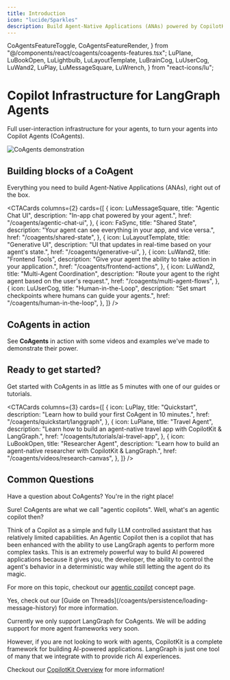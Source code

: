 ```yaml
---
title: Introduction
icon: "lucide/Sparkles"
description: Build Agent-Native Applications (ANAs) powered by CopilotKit and LangGraph.
---
```


  CoAgentsFeatureToggle,
  CoAgentsFeatureRender,
} from "@/components/react/coagents/coagents-features.tsx";
  LuPlane,
  LuBookOpen,
  LuLightbulb,
  LuLayoutTemplate,
  LuBrainCog,
  LuUserCog,
  LuWand2,
  LuPlay,
  LuMessageSquare,
  LuWrench,
} from "react-icons/lu";

# Copilot Infrastructure for LangGraph Agents

Full user-interaction infrastructure for your agents, to turn your agents into Copilot Agents (CoAgents).

<Frame className="mt-0 mb-6">
  <img
    src="/images/CoAgents.gif"
    alt="CoAgents demonstration"
    className="w-auto"
  />
</Frame>

## Building blocks of a CoAgent

Everything you need to build Agent-Native Applications (ANAs), right out of the box.

<CTACards
  columns={2}
  cards={[
    {
      icon: LuMessageSquare,
      title: "Agentic Chat UI",
      description:
        "In-app chat powered by your agent.",
      href: "/coagents/agentic-chat-ui",
    },
    {
      icon: FaSync,
      title: "Shared State",
      description:
        "Your agent can see everything in your app, and vice versa.",
      href: "/coagents/shared-state",
    },
    {
      icon: LuLayoutTemplate,
      title: "Generative UI",
      description:
        "UI that updates in real-time based on your agent's state.",
      href: "/coagents/generative-ui",
    },
    {
      icon: LuWand2,
      title: "Frontend Tools",
      description:
        "Give your agent the ability to take action in your application.",
      href: "/coagents/frontend-actions",
    },
    {
      icon: LuWand2,
      title: "Multi-Agent Coordination",
      description:
        "Route your agent to the right agent based on the user's request.",
      href: "/coagents/multi-agent-flows",
    },
    {
      icon: LuUserCog,
      title: "Human-in-the-Loop",
      description:
        "Set smart checkpoints where humans can guide your agents.",
      href: "/coagents/human-in-the-loop",
    },
  ]}
/>

## CoAgents in action

See **CoAgents** in action with some videos and examples we've made to demonstrate their power.

<ExamplesCarousel examples={CoAgentsExamples} />

## Ready to get started?

Get started with CoAgents in as little as 5 minutes with one of our guides or tutorials.

<CTACards
  columns={3}
  cards={[
    {
      icon: LuPlay,
      title: "Quickstart",
      description: "Learn how to build your first CoAgent in 10 minutes.",
      href: "/coagents/quickstart/langgraph",
    },
    {
      icon: LuPlane,
      title: "Travel Agent",
      description:
        "Learn how to build an agent-native travel app with CopilotKit & LangGraph.",
      href: "/coagents/tutorials/ai-travel-app",
    },
    {
      icon: LuBookOpen,
      title: "Researcher Agent",
      description:
        "Learn how to build an agent-native researcher with CopilotKit & LangGraph.",
      href: "/coagents/videos/research-canvas",
    },
  ]}
/>

## Common Questions

Have a question about CoAgents? You're in the right place!

<Accordions>
<Accordion title="Can you explain what a CoAgent is in more detail?">
Sure! CoAgents are what we call "agentic copilots". Well, what's an agentic copilot then?

Think of a Copilot as a simple and fully LLM controlled assistant that has relatively limited capabilities. An Agentic Copilot then is a copilot
that has been enhanced with the ability to use LangGraph agents to perform more complex tasks. This is an extremely powerful way to build AI
powered applications because it gives you, the developer, the ability to control the agent's behavior in a deterministic way while still letting
the agent do its magic.

For more on this topic, checkout our [agentic copilot](/coagents/concepts/agentic-copilots) concept page.

</Accordion>
<Accordion title="Can I attach to an existing thread?">
Yes, check out our [Guide on Threads](/coagents/persistence/loading-message-history) for more information.

</Accordion>
<Accordion title="Can I use CopilotKit without LangGraph?">

Currently we only support LangGraph for CoAgents. We will be adding support for more agent frameworks very soon.

However, if you are not looking to work with agents, CopilotKit is a complete framework for building AI-powered applications. LangGraph is just one tool of many that we integrate with to provide
rich AI experiences.

Checkout our [CopilotKit Overview](/) for more information!

</Accordion>
</Accordions>
